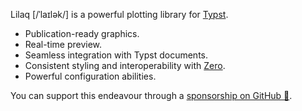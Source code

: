 Lilaq [/ˈlaɪlək/] is a powerful plotting library for [Typst](https://typst.app). 

- Publication-ready graphics. 
- Real-time preview. 
- Seamless integration with Typst documents. 
- Consistent styling and interoperability with [Zero](https://typst.app/universe/package/zero). 
- Powerful configuration abilities. 
<!-- - Planned: Conversion from [Matplotlib](https://matplotlib.org/) code. -->

You can support this endeavour through a [sponsorship on GitHub 💜](https://github.com/sponsors/Mc-Zen). 